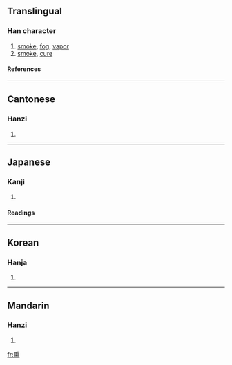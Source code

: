 {{see|燻}}

==Translingual==
===Han character===
{{Han char|rn=86|rad=火|as=10|sn=14|four=2033<sub>1</sub>|canj=竹土火 (HGF)}}
# [[smoke]], [[fog]], [[vapor]]
# [[smoke]], [[cure]]
====References====
{{Han ref|kx=0679.170|dkj=19300|dj=1091.030|hdz=32226.100|uh=718F|ud=29071|bh=E2C0|bd=58048}}

----
==Cantonese==
===Hanzi===
{{yue-hanzi|jyut=|y=fan1}}
# {{defn|Cantonese}}

----
==Japanese==
===Kanji===
{{ja-kanji|grade=|rs=火10}}
# {{defn|Japanese}} 
====Readings====
{{ja-readings|on=[[くん]] (kun)|kun=[[ふすべる]] (fusuberu), [[くすべる]] (kusuberu)}}

----
==Korean==
===Hanja===
{{ko-hanja|hangeul=훈|eumhun=|rv=hun|mr=hun|y=hwun}}
# {{defn|Korean}}

----
==Mandarin==
===Hanzi===
{{cmn-hanzi|pin=[[xūn]] (xun1)|wg=hsün<sup>1</sup>}}
# {{defn|Mandarin}}

[[fr:熏]]